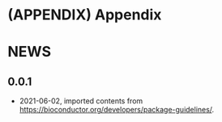 # (APPENDIX) Appendix {-}

# NEWS {#booknews}

## 0.0.1

* 2021-06-02, imported contents from <https://bioconductor.org/developers/package-guidelines/>.
